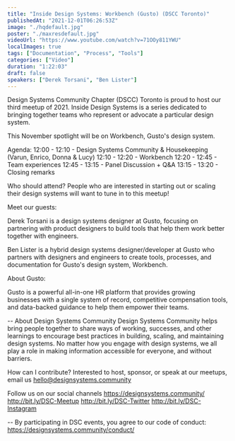 ```yaml
---
title: "Inside Design Systems: Workbench (Gusto) (DSCC Toronto)"
publishedAt: "2021-12-01T06:26:53Z"
image: "./hqdefault.jpg"
poster: "./maxresdefault.jpg"
videoUrl: "https://www.youtube.com/watch?v=71OOy811YWU"
localImages: true
tags: ["Documentation", "Process", "Tools"]
categories: ["Video"]
duration: "1:22:03"
draft: false
speakers: ["Derek Torsani", "Ben Lister"]
---
```


Design Systems Community Chapter (DSCC) Toronto is proud to host our third meetup of 2021. Inside Design Systems is a series dedicated to bringing together teams who represent or advocate a particular design system.

This November spotlight will be on Workbench, Gusto's design system.

Agenda:
12:00 - 12:10 - Design Systems Community & Housekeeping (Varun, Enrico, Donna & Lucy)
12:10 - 12:20 - Workbench
12:20 - 12:45 - Team experiences
12:45 - 13:15 - Panel Discussion + Q&A
13:15 - 13:20 - Closing remarks

Who should attend?
People who are interested in starting out or scaling their design systems will want to tune in to this meetup!

Meet our guests:

Derek Torsani is a design systems designer at Gusto, focusing on partnering with product designers to build tools that help them work better together with engineers.

Ben Lister is a hybrid design systems designer/developer at Gusto who partners with designers and engineers to create tools, processes, and documentation for Gusto's design system, Workbench.

About Gusto:

Gusto is a powerful all-in-one HR platform that provides growing businesses with a single system of record, competitive compensation tools, and data-backed guidance to help them empower their teams.

--
About Design Systems Community
Design Systems Community helps bring people together to share ways of working, successes, and other learnings to encourage best practices in building, scaling, and maintaining design systems. No matter how you engage with design systems, we all play a role in making information accessible for everyone, and without barriers.

How can I contribute?
Interested to host, sponsor, or speak at our meetups, email us hello@designsystems.community

Follow us on our social channels
https://designsystems.community/
http://bit.ly/DSC-Meetup
http://bit.ly/DSC-Twitter
http://bit.ly/DSC-Instagram

--
By participating in DSC events, you agree to our code of conduct: https://designsystems.community/conduct/
